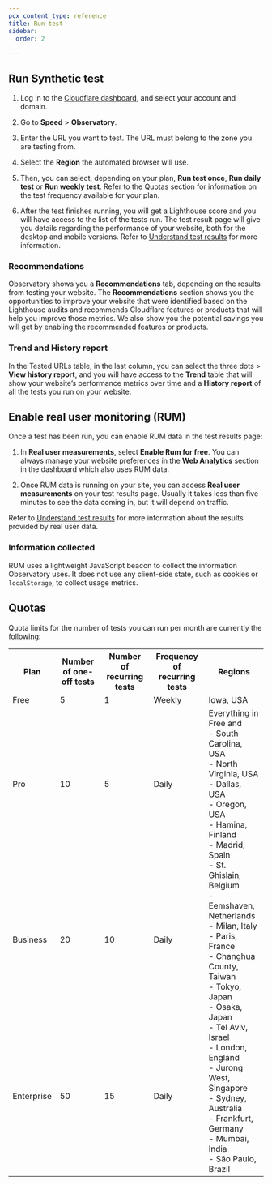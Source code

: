 ```yaml
---
pcx_content_type: reference
title: Run test
sidebar:
  order: 2

---
```





## Run Synthetic test

1. Log in to the [Cloudflare dashboard](https://dash.cloudflare.com/login), and select your account and domain.

2. Go to **Speed** > **Observatory**.

3. Enter the URL you want to test. The URL must belong to the zone you are testing from.

4. Select the **Region** the automated browser will use.

5. Then, you can select, depending on your plan, **Run test once**, **Run daily test** or **Run weekly test**. Refer to the [Quotas](/speed/speed-test/run-speed-test/#quotas) section for information on the test frequency available for your plan.

6. After the test finishes running, you will get a Lighthouse score and you will have access to the list of the tests run. The test result page will give you details regarding the performance of your website, both for the desktop and mobile versions. Refer to [Understand test results](/speed/speed-test/test-results/) for more information.

<Render file="user-agents" />

### Recommendations

Observatory shows you a **Recommendations** tab, depending on the results from testing your website. The **Recommendations** section shows you the opportunities to improve your website that were identified based on the Lighthouse audits and recommends Cloudflare features or products that will help you improve those metrics. We also show you the potential savings you will get by enabling the recommended features or products.

### Trend and History report

In the Tested URLs table, in the last column, you can select the three dots > **View history report**, and you will have access to the **Trend** table that will show your website’s performance metrics over time and a **History report** of all the tests you run on your website.

## Enable real user monitoring (RUM)

Once a test has been run, you can enable RUM data in the test results page:

1. In **Real user measurements**, select **Enable Rum for free**. You can always manage your website preferences in the **Web Analytics** section in the dashboard which also uses RUM data.

2. Once RUM data is running on your site, you can access **Real user measurements** on your test results page. Usually it takes less than five minutes to see the data coming in, but it will depend on traffic.

Refer to [Understand test results](/speed/speed-test/test-results/) for more information about the results provided by real user data.

### Information collected

RUM uses a lightweight JavaScript beacon to collect the information Observatory uses. It does not use any client-side state, such as cookies or `localStorage`, to collect usage metrics.

## Quotas

Quota limits for the number of tests you can run per month are currently the following:





<table>
  <tr>
    <th>Plan</th>
    <th>Number of one-off tests</th>
    <th>Number of recurring tests</th>
    <th>Frequency of recurring tests</th>
    <th>Regions</th>
  </tr>
  <tr>
    <td>Free</td>
    <td>5</td>
    <td>1</td>
    <td>Weekly</td>
    <td>Iowa, USA</td>
  </tr>
  <tr>
    <td>Pro</td>
    <td>10</td>
    <td>5</td>
    <td>Daily</td>
    <td rowspan="3">Everything in Free and <br/> - South Carolina, USA <br/> - North Virginia, USA <br/> - Dallas, USA <br/> - Oregon, USA <br/> - Hamina, Finland <br/> - Madrid, Spain <br/> - St. Ghislain, Belgium <br/> - Eemshaven, Netherlands <br/> - Milan, Italy <br/> - Paris, France <br/> - Changhua County, Taiwan <br/> - Tokyo, Japan <br/> - Osaka, Japan <br/> - Tel Aviv, Israel <br/> - London, England <br/> - Jurong West, Singapore <br/> - Sydney, Australia <br/> - Frankfurt, Germany <br/> - Mumbai, India <br/> - São Paulo, Brazil</td>
  </tr>
  <tr>
    <td>Business</td>
    <td>20</td>
    <td>10</td>
    <td>Daily</td>
  </tr>
  <tr>
    <td>Enterprise</td>
    <td>50</td>
    <td>15</td>
    <td>Daily</td>
  </tr>
</table>

